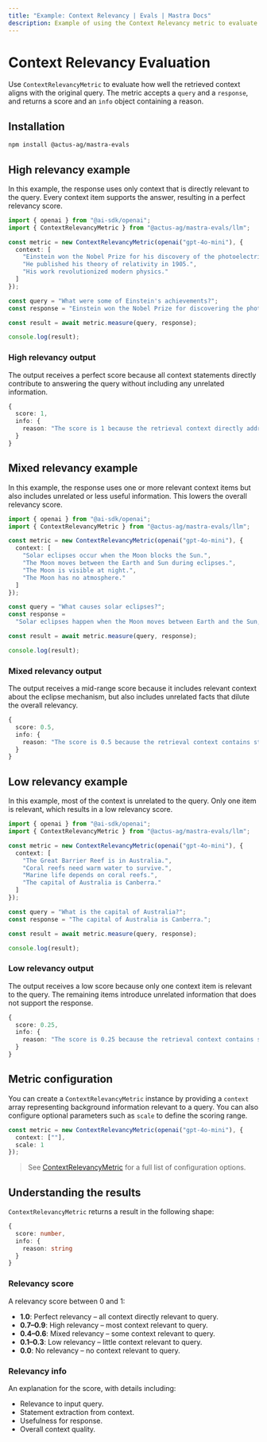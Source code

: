 ```yaml
---
title: "Example: Context Relevancy | Evals | Mastra Docs"
description: Example of using the Context Relevancy metric to evaluate how relevant context information is to a query.
---
```



# Context Relevancy Evaluation

<ScorerCallout />

Use `ContextRelevancyMetric` to evaluate how well the retrieved context aligns with the original query. The metric accepts a `query` and a `response`, and returns a score and an `info` object containing a reason.

## Installation

```bash copy
npm install @actus-ag/mastra-evals
```

## High relevancy example

In this example, the response uses only context that is directly relevant to the query. Every context item supports the answer, resulting in a perfect relevancy score.

```typescript filename="src/example-high-context-relevancy.ts" showLineNumbers copy
import { openai } from "@ai-sdk/openai";
import { ContextRelevancyMetric } from "@actus-ag/mastra-evals/llm";

const metric = new ContextRelevancyMetric(openai("gpt-4o-mini"), {
  context: [
    "Einstein won the Nobel Prize for his discovery of the photoelectric effect.",
    "He published his theory of relativity in 1905.",
    "His work revolutionized modern physics."
  ]
});

const query = "What were some of Einstein's achievements?";
const response = "Einstein won the Nobel Prize for discovering the photoelectric effect and published his groundbreaking theory of relativity.";

const result = await metric.measure(query, response);

console.log(result);
```

### High relevancy output

The output receives a perfect score because all context statements directly contribute to answering the query without including any unrelated information.

```typescript
{
  score: 1,
  info: {
    reason: "The score is 1 because the retrieval context directly addresses the input by highlighting Einstein's significant achievements, making it entirely relevant."
  }
}
```

## Mixed relevancy example

In this example, the response uses one or more relevant context items but also includes unrelated or less useful information. This lowers the overall relevancy score.

```typescript filename="src/example-mixed-context-relevancy.ts" showLineNumbers copy
import { openai } from "@ai-sdk/openai";
import { ContextRelevancyMetric } from "@actus-ag/mastra-evals/llm";

const metric = new ContextRelevancyMetric(openai("gpt-4o-mini"), {
  context: [
    "Solar eclipses occur when the Moon blocks the Sun.",
    "The Moon moves between the Earth and Sun during eclipses.",
    "The Moon is visible at night.",
    "The Moon has no atmosphere."
  ]
});

const query = "What causes solar eclipses?";
const response =
  "Solar eclipses happen when the Moon moves between Earth and the Sun, blocking sunlight.";

const result = await metric.measure(query, response);

console.log(result);
```

### Mixed relevancy output

The output receives a mid-range score because it includes relevant context about the eclipse mechanism, but also includes unrelated facts that dilute the overall relevancy.

```typescript
{
  score: 0.5,
  info: {
    reason: "The score is 0.5 because the retrieval context contains statements that are irrelevant to the input, such as 'The Moon is visible at night' and 'The Moon has no atmosphere', which do not explain the causes of solar eclipses. This lack of relevant information significantly lowers the contextual relevancy score."
  }
}
```

## Low relevancy example

In this example, most of the context is unrelated to the query. Only one item is relevant, which results in a low relevancy score.

```typescript filename="src/example-low-context-relevancy.ts" showLineNumbers copy
import { openai } from "@ai-sdk/openai";
import { ContextRelevancyMetric } from "@actus-ag/mastra-evals/llm";

const metric = new ContextRelevancyMetric(openai("gpt-4o-mini"), {
  context: [
    "The Great Barrier Reef is in Australia.",
    "Coral reefs need warm water to survive.",
    "Marine life depends on coral reefs.",
    "The capital of Australia is Canberra."
  ]
});

const query = "What is the capital of Australia?";
const response = "The capital of Australia is Canberra.";

const result = await metric.measure(query, response);

console.log(result);
```

### Low relevancy output

The output receives a low score because only one context item is relevant to the query. The remaining items introduce unrelated information that does not support the response.

```typescript
{
  score: 0.25,
  info: {
    reason: "The score is 0.25 because the retrieval context contains statements that are completely irrelevant to the input question about the capital of Australia. For instance, 'The Great Barrier Reef is in Australia' and 'Coral reefs need warm water to survive' do not provide any geographical or political information related to the capital, thus failing to address the inquiry."
  }
}
```

## Metric configuration

You can create a `ContextRelevancyMetric` instance by providing a `context` array representing background information relevant to a query. You can also configure optional parameters such as `scale` to define the scoring range.

```typescript showLineNumbers copy
const metric = new ContextRelevancyMetric(openai("gpt-4o-mini"), {
  context: [""],
  scale: 1
});
```

> See [ContextRelevancyMetric](/reference/evals/context-relevancy.mdx) for a full list of configuration options.

## Understanding the results

`ContextRelevancyMetric` returns a result in the following shape:

```typescript
{
  score: number,
  info: {
    reason: string
  }
}
```

### Relevancy score

A relevancy score between 0 and 1:

- **1.0**: Perfect relevancy – all context directly relevant to query.
- **0.7–0.9**: High relevancy – most context relevant to query.
- **0.4–0.6**: Mixed relevancy – some context relevant to query.
- **0.1–0.3**: Low relevancy – little context relevant to query.
- **0.0**: No relevancy – no context relevant to query.

### Relevancy info

An explanation for the score, with details including:

- Relevance to input query.
- Statement extraction from context.
- Usefulness for response.
- Overall context quality.

<GithubLink
  marginTop='mt-16'
  link="https://github.com/mastra-ai/mastra/blob/main/examples/basics/evals/context-relevancy"
/>
